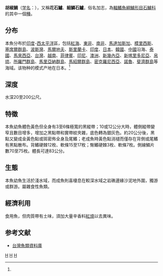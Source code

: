{{Speciesbox
| taxon = Plectorhinchus pictus
| image = Diagramma pictum JNC1848.JPG
| status = LC
| binomial_authority = (Thunberg, 1792)<ref name='id7546'>{{cite web| url =http://www.bioinfo.cn/db05/BjdwSpecies.php?action=view&id=7546| title =胡椒鲷| work =《中国动物物种编目数据库》| publisher =中国科学院微生物研究所| author =中国科学院动物研究所| accessdate =2009-04-16| deadurl =yes| archiveurl =https://web.archive.org/web/20160305080148/http://www.bioinfo.cn/db05/BjdwSpecies.php?action=view&id=7546| archivedate =2016-03-05}}</ref>
| synonyms =*''Gaterin pictus''<br /><small>Tortonese, 1936</small>
*''Hapalogenys pictus''<br /><small>Tortonese, 1936</small>
}}
'''胡椒鯛'''（[[学名|学名]]：{{lang|la|''Plectorhynchus pictus''}}），又稱'''花石鱸'''、'''細鱗石鱸'''，俗名加志，為[[輻鰭魚綱|輻鰭魚綱]][[鱸形目|鱸形目]][[石鱸科|石鱸科]]的其中一個[[種|種]]。

==分布==
本魚分布於[[印度洋|印度]]-[[西太平洋|西太平洋]]區，包括[[紅海|紅海]]、[[東非|東非]]、[[南非|南非]]、[[馬達加斯加|馬達加斯加]]、[[模里西斯|模里西斯]]、[[塞席爾群島|塞席爾群島]]、[[波斯灣|波斯灣]]、[[馬爾地夫|馬爾地夫]]、[[斯里蘭卡|斯里蘭卡]]、[[印度|印度]]、[[日本|日本]]、[[韓國|韓國]]、[[中國|中國]]沿海、[[泰國|泰國]]、[[馬來西亞|馬來西亞]]、[[台灣|台灣]]、[[越南|越南]]、[[菲律賓|菲律賓]]、[[印尼|印尼]]、[[澳洲|澳洲]]、[[新幾內亞|新幾內亞]]、[[新喀里多尼亞|新喀里多尼亞]]、[[帛琉|帛琉]]、[[所羅門群島|所羅門群島]]、[[馬里亞納群島|馬里亞納群島]]、[[馬紹爾群島|馬紹爾群島]]、[[密克羅尼西亞|密克羅尼西亞]]、[[諾魯|諾魯]]、[[斐濟群島|斐濟群島]]等海域。该物种的模式产地在日本。<ref name='id7546'/>

==深度==
水深20至200公尺。

==特徵==
本魚幼魚體色黃色但全身有3至6條極寬的黑縱帶；10或12公分大時，體側縱帶變窄且數目增多，增加之黑點帶和實帶紋夾雜，底色轉為銀灰色。約20公分後，黑點又變成金黃色點或斑密佈全身及尾鰭；老成魚時黃色點消褪而僅存在背側或尾鰭有黑點散布。背鰭硬棘12枚、軟條15至17枚；臀鰭硬棘3枚、軟條7枚。側線鱗片數70至75枚。體長可達83公分。

==生態==
本魚幼魚生活於淺水域，而成魚則喜棲息在較深水域之岩礁邊緣沙泥地外圍，獨游或群游。屬雜食性魚類。

==經濟利用==
食用魚，但肉質帶有土味，須加大量辛香料[[紅燒|紅燒]]以去異味。

==参考文献==
{{reflist}}
*[http://fishdb.sinica.edu.tw/ 台灣魚類資料庫] {{Wayback|url=http://fishdb.sinica.edu.tw/ |date=20160304193340 }}

{{taxonbar}}
[[Category:食用鱼|H]]
[[Category:胡椒鯛屬|H]]
[[Category:1792年描述的鱼类|H]]